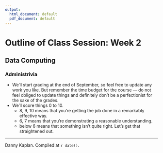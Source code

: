 ```yaml
---
output:
  html_document: default
  pdf_document: default
---
```

# Outline of Class Session: Week 2

## Data Computing

### Administrivia

* We'll start grading at the end of September, so feel free to update any work you like. But remember the time budget for the course --- do not feel obliged to update things and definitely don't be a perfectionist for the sake of the grades.
* We'll score things 0 to 10. 
    - 8, 9, 10 means that you're getting the job done in a remarkably effective way.
    - 6, 7 means that you're demonstrating a reasonable understanding.
    - below 6 means that something isn't quite right. Let's get that straightened out.

-------------------

Danny Kaplan. Compiled at `r date()`.